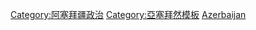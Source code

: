 [[Category:阿塞拜疆政治|Category:阿塞拜疆政治]]
[[Category:亞塞拜然模板|Category:亞塞拜然模板]]
[[Category:亞洲各國政治模板|Azerbaijan]]